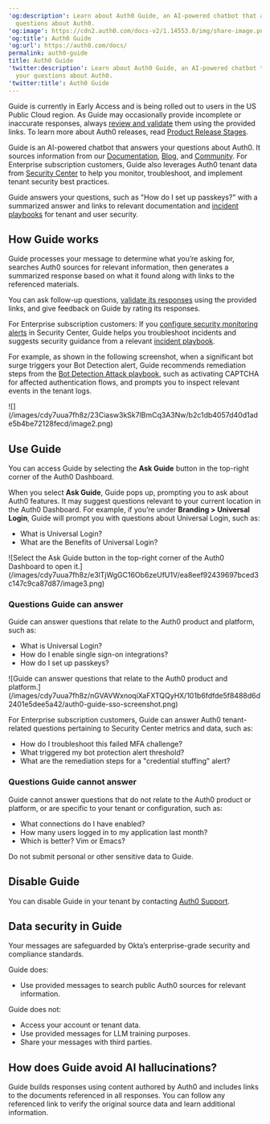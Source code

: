 ---
'og:description': Learn about Auth0 Guide, an AI-powered chatbot that answers your
  questions about Auth0.
'og:image': https://cdn2.auth0.com/docs-v2/1.14553.0/img/share-image.png
'og:title': Auth0 Guide
'og:url': https://auth0.com/docs/
permalink: auth0-guide
title: Auth0 Guide
'twitter:description': Learn about Auth0 Guide, an AI-powered chatbot that answers
  your questions about Auth0.
'twitter:title': Auth0 Guide
---
<Callout icon="file-lines" color="#0EA5E9" iconType="regular">

Guide is currently in Early Access and is being rolled out to users in the US Public Cloud region. As Guide may occasionally provide incomplete or inaccurate responses, always [review and validate](#how-does-guide-avoid-ai-hallucinations%3F) them using the provided links. To learn more about Auth0 releases, read [Product Release Stages](/docs/troubleshoot/product-lifecycle/product-release-stages).

</Callout>

Guide is an AI-powered chatbot that answers your questions about Auth0. It sources information from our [Documentation](https://auth0.com/docs), [Blog](https://auth0.com/blog), and [Community](http://community.auth0.com). For Enterprise subscription customers, Guide also leverages Auth0 tenant data from [Security Center](/docs/secure/security-center) to help you monitor, troubleshoot, and implement tenant security best practices.

Guide answers your questions, such as "How do I set up passkeys?" with a summarized answer and links to relevant documentation and [incident playbooks](/docs/secure/attack-protection/playbooks) for tenant and user security.

## How Guide works

Guide processes your message to determine what you’re asking for, searches Auth0 sources for relevant information, then generates a summarized response based on what it found along with links to the referenced materials.

You can ask follow-up questions, [validate its responses](#how-does-guide-avoid-ai-hallucinations%3F) using the provided links, and give feedback on Guide by rating its responses.

For Enterprise subscription customers: If you [configure security monitoring alerts](/docs/secure/security-center/security-alerts) in Security Center, Guide helps you troubleshoot incidents and suggests security guidance from a relevant [incident playbook](/docs/secure/attack-protection/playbooks).

For example, as shown in the following screenshot, when a significant bot surge triggers your <Tooltip tip="Bot Detection: Form of attack protection in which Auth0 blocks suspected bot traffic by enabling a CAPTCHA during the login process." cta="View Glossary" href="/docs/glossary?term=Bot+Detection">Bot Detection</Tooltip> alert, Guide recommends remediation steps from the [Bot Detection Attack playbook](/docs/secure/attack-protection/playbooks/bot-detection-playbook), such as activating CAPTCHA for affected authentication flows, and prompts you to inspect relevant events in the tenant logs.

<Frame>![](/images/cdy7uua7fh8z/23Ciasw3kSk7lBmCq3A3Nw/b2c1db4057d40d1ade5b4be72128fecd/image2.png)</Frame>

## Use Guide

You can access Guide by selecting the **Ask Guide** button in the top-right corner of the <Tooltip tip="Auth0 Dashboard: Auth0's main product to configure your services." cta="View Glossary" href="/docs/glossary?term=Auth0+Dashboard">Auth0 Dashboard</Tooltip>.

When you select **Ask Guide**, Guide pops up, prompting you to ask about Auth0 features. It may suggest questions relevant to your current location in the Auth0 Dashboard. For example, if you’re under **Branding > <Tooltip tip="Universal Login: Your application redirects to Universal Login, hosted on Auth0's Authorization Server, to verify a user's identity." cta="View Glossary" href="/docs/glossary?term=Universal+Login">Universal Login</Tooltip>**, Guide will prompt you with questions about Universal Login, such as:

* What is Universal Login?
* What are the Benefits of Universal Login?

<Frame>![Select the Ask Guide button in the top-right corner of the Auth0 Dashboard to open it.](/images/cdy7uua7fh8z/e3lTjWgGC16Ob6zeUfU1V/ea8eef92439697bced3c147c9ca87d87/image3.png)</Frame>

### Questions Guide can answer

Guide can answer questions that relate to the Auth0 product and platform, such as:

* What is Universal Login?
* How do I enable <Tooltip tip="Single Sign-On (SSO): Service that, after a user logs into one applicaton, automatically logs that user in to other applications." cta="View Glossary" href="/docs/glossary?term=single+sign-on">single sign-on</Tooltip> integrations?
* How do I set up passkeys?

<Frame>![Guide can answer questions that relate to the Auth0 product and platform.](/images/cdy7uua7fh8z/nGVAVWxnoqiXaFXTQQyHX/101b6fdfde5f8488d6d2401e5dee5a42/auth0-guide-sso-screenshot.png)</Frame>

For Enterprise subscription customers, Guide can answer Auth0 tenant-related questions pertaining to Security Center metrics and data, such as:

* How do I troubleshoot this failed <Tooltip tip="Multi-factor authentication (MFA): User authentication process that uses a factor in addition to username and password such as a code via SMS." cta="View Glossary" href="/docs/glossary?term=MFA">MFA</Tooltip> challenge?
* What triggered my bot protection alert threshold?
* What are the remediation steps for a "credential stuffing" alert?

### Questions Guide cannot answer

Guide cannot answer questions that do not relate to the Auth0 product or platform, or are specific to your tenant or configuration, such as:

* What connections do I have enabled?
* How many users logged in to my application last month?
* Which is better? Vim or Emacs?

<Warning>

Do not submit personal or other sensitive data to Guide.

</Warning>

## Disable Guide

You can disable Guide in your tenant by contacting [Auth0 Support](https://support.auth0.com/).

## Data security in Guide

Your messages are safeguarded by Okta’s enterprise-grade security and compliance standards.

Guide does:

* Use provided messages to search public Auth0 sources for relevant information.

Guide does not:

* Access your account or tenant data.
* Use provided messages for LLM training purposes.
* Share your messages with third parties.

## How does Guide avoid AI hallucinations?

Guide builds responses using content authored by Auth0 and includes links to the documents referenced in all responses. You can follow any referenced link to verify the original source data and learn additional information.
